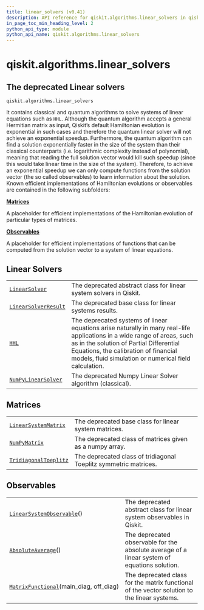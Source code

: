 ```yaml
---
title: linear_solvers (v0.41)
description: API reference for qiskit.algorithms.linear_solvers in qiskit v0.41
in_page_toc_min_heading_level: 2
python_api_type: module
python_api_name: qiskit.algorithms.linear_solvers
---
```


<span id="module-qiskit.algorithms.linear_solvers" />

<span id="qiskit-algorithms-linear-solvers" />

# qiskit.algorithms.linear\_solvers

<span id="the-deprecated-linear-solvers-qiskit-algorithms-linear-solvers" />

## The deprecated Linear solvers

`qiskit.algorithms.linear_solvers`

It contains classical and quantum algorithms to solve systems of linear equations such as `HHL`. Although the quantum algorithm accepts a general Hermitian matrix as input, Qiskit’s default Hamiltonian evolution is exponential in such cases and therefore the quantum linear solver will not achieve an exponential speedup. Furthermore, the quantum algorithm can find a solution exponentially faster in the size of the system than their classical counterparts (i.e. logarithmic complexity instead of polynomial), meaning that reading the full solution vector would kill such speedup (since this would take linear time in the size of the system). Therefore, to achieve an exponential speedup we can only compute functions from the solution vector (the so called observables) to learn information about the solution. Known efficient implementations of Hamiltonian evolutions or observables are contained in the following subfolders:

**[Matrices](#matrices)**

A placeholder for efficient implementations of the Hamiltonian evolution of particular types of matrices.

**[Observables](#observables)**

A placeholder for efficient implementations of functions that can be computed from the solution vector to a system of linear equations.

## Linear Solvers

|                                                                                                                                   |                                                                                                                                                                                                                                                                      |
| --------------------------------------------------------------------------------------------------------------------------------- | -------------------------------------------------------------------------------------------------------------------------------------------------------------------------------------------------------------------------------------------------------------------- |
| [`LinearSolver`](qiskit.algorithms.linear_solvers.LinearSolver "qiskit.algorithms.linear_solvers.LinearSolver")                   | The deprecated abstract class for linear system solvers in Qiskit.                                                                                                                                                                                                   |
| [`LinearSolverResult`](qiskit.algorithms.linear_solvers.LinearSolverResult "qiskit.algorithms.linear_solvers.LinearSolverResult") | The deprecated base class for linear systems results.                                                                                                                                                                                                                |
| [`HHL`](qiskit.algorithms.linear_solvers.HHL "qiskit.algorithms.linear_solvers.HHL")                                              | The deprecated systems of linear equations arise naturally in many real-life applications in a wide range of areas, such as in the solution of Partial Differential Equations, the calibration of financial models, fluid simulation or numerical field calculation. |
| [`NumPyLinearSolver`](qiskit.algorithms.linear_solvers.NumPyLinearSolver "qiskit.algorithms.linear_solvers.NumPyLinearSolver")    | The deprecated Numpy Linear Solver algorithm (classical).                                                                                                                                                                                                            |

## Matrices

|                                                                                                                                      |                                                                  |
| ------------------------------------------------------------------------------------------------------------------------------------ | ---------------------------------------------------------------- |
| [`LinearSystemMatrix`](qiskit.algorithms.linear_solvers.LinearSystemMatrix "qiskit.algorithms.linear_solvers.LinearSystemMatrix")    | The deprecated base class for linear system matrices.            |
| [`NumPyMatrix`](qiskit.algorithms.linear_solvers.NumPyMatrix "qiskit.algorithms.linear_solvers.NumPyMatrix")                         | The deprecated class of matrices given as a numpy array.         |
| [`TridiagonalToeplitz`](qiskit.algorithms.linear_solvers.TridiagonalToeplitz "qiskit.algorithms.linear_solvers.TridiagonalToeplitz") | The deprecated class of tridiagonal Toeplitz symmetric matrices. |

## Observables

|                                                                                                                                                    |                                                                                              |
| -------------------------------------------------------------------------------------------------------------------------------------------------- | -------------------------------------------------------------------------------------------- |
| [`LinearSystemObservable`](qiskit.algorithms.linear_solvers.LinearSystemObservable "qiskit.algorithms.linear_solvers.LinearSystemObservable")()    | The deprecated abstract class for linear system observables in Qiskit.                       |
| [`AbsoluteAverage`](qiskit.algorithms.linear_solvers.AbsoluteAverage "qiskit.algorithms.linear_solvers.AbsoluteAverage")()                         | The deprecated observable for the absolute average of a linear system of equations solution. |
| [`MatrixFunctional`](qiskit.algorithms.linear_solvers.MatrixFunctional "qiskit.algorithms.linear_solvers.MatrixFunctional")(main\_diag, off\_diag) | The deprecated class for the matrix functional of the vector solution to the linear systems. |


